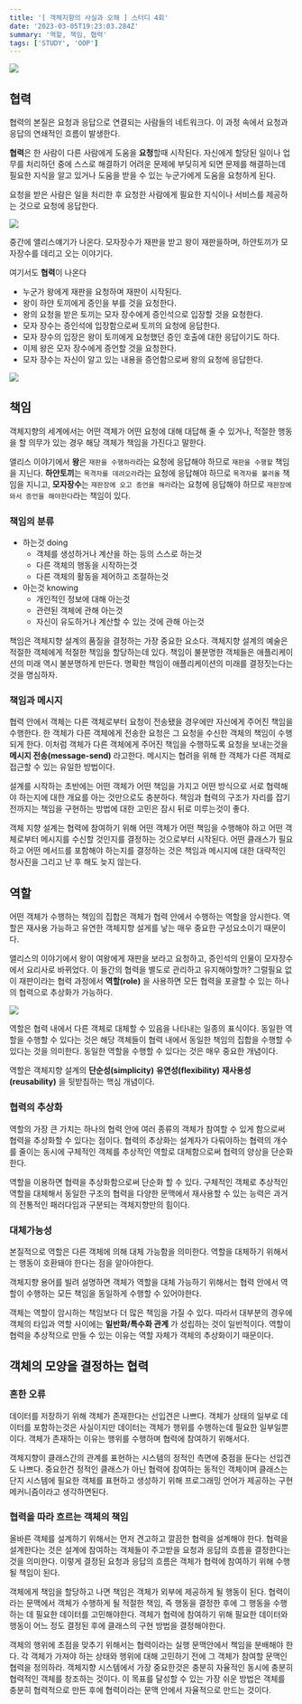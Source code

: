 ```yaml
---
title: '[ 객체지향의 사실과 오해 ] 스터디 4회'
date: '2023-03-05T19:23:03.284Z'
summary: '역할, 책임, 협력'
tags: ['STUDY', 'OOP']
---
```


![](/static/images/STUDY/OOP_4th/book.jpeg)

## 협력

협력의 본질은 요청과 응답으로 연결되는 사람들의 네트워크다. 이 과정 속에서 요청과 응답의 연쇄적인 흐름이 발생한다.

**협력**은 한 사람이 다른 사람에게 도움을 **요청**할때 시작된다. 자신에게 할당된 일이나 업무를 처리하던 중에 스스로 해결하기 어려운 문제에 부딪히게 되면 문제를 해결하는데 필요한 지식을 알고 있거나 도움을 받을 수 있는 누군가에게 도움을 요청하게 된다.

요청을 받은 사람은 일을 처리한 후 요청한 사람에게 필요한 지식이나 서비스를 제공하는 것으로 요청에 응답한다.

![](./img.jpeg)

중간에 앨리스얘기가 나온다. 모자장수가 재판을 받고 왕이 재판을하며, 하얀토끼가 모자장수를 데리고 오는 이야기다.

여기서도 **협력**이 나온다

- 누군가 왕에게 재판을 요청하며 재판이 시작된다.
- 왕이 하얀 토끼에게 증인을 부를 것을 요청한다.
- 왕의 요청을 받은 토끼는 모자 장수에게 증인석으로 입장할 것을 요청한다.
- 모자 장수는 증인석에 입장함으로써 토끼의 요청에 응답한다.
- 모자 장수의 입장은 왕이 토끼에게 요청했던 증인 호출에 대한 응답이기도 하다.
- 이제 왕은 모자 장수에게 증언할 것을 요청한다.
- 모자 장수는 자신이 알고 있는 내용을 증언함으로써 왕의 요청에 응답한다.

![](./img2.jpeg)

## 책임

객체지향의 세계에서는 어떤 객체가 어떤 요청에 대해 대답해 줄 수 있거나, 적절한 행동을 할 의무가 있는 경우 해당 객체가 책임을 가진다고 말한다.

앨리스 이야기에서 **왕**은 `재판을 수행하라`라는 요청에 응답해야 하므로 `재판을 수행할` 책임을 지닌다. **하얀토끼**는 `목격자를 데려오라`라는 요청에 응답해야 하므로 `목격자를 불러올` 책임을 지니고, **모자장수**는 `재판장에 오고 증언을 해라`라는 요청에 응답해야 하므로 `재판장에와서 증언을 해야한다`라는 책임이 있다.

### 책임의 분류

- 하는것 doing
  - 객체를 생성하거나 계산을 하는 등의 스스로 하는것
  - 다른 객체의 행동을 시작하는것
  - 다른 객체의 활동을 제어하고 조절하는것
- 아는것 knowing
  - 개인적인 정보에 대해 아는것
  - 관련된 객체에 관해 아는것
  - 자신이 유도하거나 계산할 수 있는 것에 관해 아는것

책임은 객체지향 설계의 품질을 결정하는 가장 중요한 요소다. 객체지향 설계의 예술은 적절한 객체에게 적절한 책임을 할당하는데 있다. 책임이 불분명한 객체들은 애플리케이션의 미래 역시 불분명하게 만든다. 명확한 책임이 애플리케이션의 미래를 결정짓는다는 것을 명심하자.

### 책임과 메시지

협력 안에서 객체는 다른 객체로부터 요청이 전송됐을 경우에만 자신에게 주어진 책임을 수행한다. 한 객체가 다른 객체에게 전송한 요청은 그 요청을 수신한 객체의 책임이 수행되게 한다. 이처럼 객체가 다른 객체에게 주어진 책임을 수행하도록 요청을 보내는것을 **메시지 전송(message-send)** 라고한다. 메시지는 협려을 위해 한 객체가 다른 객체로 접근할 수 있는 유일한 방법이다.

설계를 시작하는 초반에는 어떤 객체가 어떤 책임을 가지고 어떤 방식으로 서로 협력해야 하는지에 대한 개요를 아는 것만으로도 충분하다. 책임과 협력의 구조가 자리를 잡기 전까지는 책임을 구현하는 방법에 대한 고민은 잠시 뒤로 미루는것이 좋다.

객체 지향 설계는 협력에 참여하기 위해 어떤 객체가 어떤 책임을 수행해야 하고 어떤 객체로부터 메시지를 수신할 것인지를 결정하는 것으로부터 시작된다. 어떤 클래스가 필요하고 어떤 메서드를 포함해야 하는지를 결정하는 것은 책임과 메시지에 대한 대략적인 청사진을 그리고 난 후 해도 늦지 않는다.

## 역할

어떤 객체가 수행하는 책임의 집합은 객체가 협력 안에서 수행하는 역할을 암시한다. 역할은 재사용 가능하고 유연한 객체지향 설게를 낳는 매우 중요한 구성요소이기 때문이다.

앨리스의 이야기에서 왕이 여왕에게 재판을 보라고 요청하고, 증인석의 인물이 모자장수에서 요리사로 바뀌었다. 이 들간의 협력을 별도로 관리하고 유지해야할까? 그럴필요 없이 재판이라는 협력 과정에서 **역할(role)** 을 사용하면 모든 협력을 포괄할 수 있는 하나의 협력으로 추상화가 가능하다.

![](./img3.jpeg)

역할은 협력 내에서 다른 객체로 대체할 수 있음을 나타내는 일종의 표식이다. 동일한 역할을 수행할 수 있다는 것은 해당 객체들이 협력 내에서 동일한 책임의 집합을 수행할 수 있다는 것을 의미한다. 동일한 역할을 수행할 수 있다는 것은 매우 중요한 개념이다.

역할은 객체지향 설계의 **단순성(simplicity)** **유연성(flexibility)** **재사용성(reusability)** 을 뒷받침하는 핵심 개념이다.

### 협력의 추상화

역할의 가장 큰 가치는 하나의 협력 안에 여러 종류의 객체가 참여할 수 있게 함으로써 협력을 추상화할 수 있다는 점이다. 협력의 추상화는 설계자가 다뤄야하는 협력의 개수를 줄이는 동시에 구체적인 객체를 추상적인 역할로 대체함으로써 협력의 양상을 단순화한다.

역할을 이용하면 협력을 추상화함으로써 단순화 할 수 있다. 구체적인 객체로 추상적인 역할을 대체해서 동일한 구조의 협력을 다양한 문맥에서 재사용할 수 있는 능력은 과거의 전통적인 패러다임과 구분되는 객체지향만의 힘이다.

### 대체가능성

본질적으로 역할은 다른 객체에 의해 대체 가능함을 의미한다. 역할을 대체하기 위해서는 행동이 호환돼야 한다는 점을 알아야한다.

객체지향 용어를 빌려 설명하면 객체가 역할을 대체 가능하기 위해서는 협력 안에서 역할이 수행하는 모든 책임을 동일하게 수행할 수 있어야한다.

객체는 역할이 암시하는 책임보다 더 많은 책임을 가질 수 있다. 따라서 대부분의 경우에 객체의 타입과 역할 사이에는 **일반화/특수화 관계** 가 성립하는 것이 일반적이다. 역할이 협력을 추상적으로 만들 수 있는 이유는 역할 자체가 객체의 추상화이기 때문이다.

## 객체의 모양을 결정하는 협력

### 흔한 오류

데이터를 저장하기 위해 객체가 존재한다는 선입견은 나쁘다. 객체가 상태의 일부로 데이터를 포함하는것은 사실이지만 데이터는 객체가 행위를 수행하는데 필요한 일부일뿐이다. 객체가 존재하는 이유는 행위를 수행하며 협력에 참여하기 위해서다.

객체지향이 클래스간의 관계를 표현하는 시스템의 정적인 측면에 중점을 둔다는 선입견도 나쁘다. 중요한건 정적인 클래스가 아닌 협력에 참여하는 동적인 객체이며 클래스는 단지 시스템에 필요한 객체를 표현하고 생성하기 위해 프로그래밍 언어가 제공하는 구현 메커니즘이라고 생각하면된다.

### 협력을 따라 흐르는 객체의 책임

올바른 객체를 설계하기 위해서는 먼저 견고하고 깔끔한 협력을 설계해야 한다. 협력을 설계한다는 것은 설계에 참여하는 객체들이 주고받을 요청과 응답의 흐름을 결정한다는 것을 의미한다. 이렇게 결정된 요청과 응답의 흐름은 객체가 협력에 참여하기 위해 수행될 책임이 된다.

객체에게 책임을 할당하고 나면 책임은 객체가 외부에 제공하게 될 행동이 된다. 협력이라는 문맥에서 객체가 수행하게 될 적절한 책임, 즉 행동을 결정한 후에 그 행동을 수행하는 데 필요한 데이터를 고민해야한다. 객체가 협력에 참여하기 위해 필요한 데이터와 행동이 어느 정도 결정된 후에 클래스의 구현 방법을 결정해야한다.

객체의 행위에 초점을 맞추기 위해서는 협력이라는 실행 문맥안에서 책임을 분배해야 한다. 각 객체가 가져야 하는 상태와 행위에 대해 고민하기 전에 그 객체가 참여할 문맥인 협력을 정의하라. 객체지향 시스템에서 가장 중요한것은 충분히 자율적인 동시에 충분히 협력적인 객체를 창조하는 것이다. 이 목표를 달성할 수 있는 가장 쉬운 방법은 객체를 충분히 협력적으로 만든 후에 협력이라는 문맥 안에서 자율적으로 만드는 것이다.
